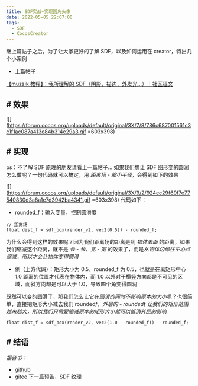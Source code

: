 ```yaml
---
title: SDF实战~实现圆角头像
date: 2022-05-05 22:07:00
tags:
  - SDF
  - CocosCreator
---
```


继上篇帖子之后，为了让大家更好的了解 SDF，以及如何运用在 creator，特出几个小案例

- 上篇帖子

<a href="https://forum.cocos.org/t/topic/133228" class="inline-onebox">
  【muzzik 教程】：我所理解的 SDF（阴影，描边，外发光...）｜社区征文
</a>

## # 效果

![](https://forum.cocos.org/uploads/default/original/3X/7/8/786c687001561c3c1f1ac087a413e84b314e29a3.gif =603x398)

## # 实现

ps：不了解 SDF 原理的朋友请看上一篇帖子…
如果我们想让 SDF 图形变的圆润怎么做呢？一句代码就可以搞定，用 _距离场 - 缩小半径_，会得到如下的效果

![](https://forum.cocos.org/uploads/default/original/3X/9/2/924ec29f69f7e77540830d3a8a1e7d3942ba4341.gif =603x398)
代码如下：

- rounded_f：输入变量，控制圆滑度

```auto
// 距离场
float dist_f = sdf_box(render_v2, vec2(0.5)) - rounded_f;
```

为什么会得到这样的效果呢？因为我们距离场的距离是到 _物体表面_ 的距离，如果我们缩减这个距离，就不是 _长 - 长，宽 - 宽_ 的效果了，而是*从物体边缘往中心点缩减，所以才会让物体变得圆滑*

- 例（上方代码）：矩形大小为 0.5，rounded_f 为 0.5，也就是在离矩形中心 1.0 距离的位置才代表在物体内，而 1.0 以外对于横竖方向都是不可见的区域，而斜方向却是可以大于 1.0，导致四个角变得圆润

既然可以变的圆滑了，那我们怎么让它在*圆滑的同时不影响原本的大小*呢？也很简单，直接把矩形大小减去我们 rounded*f，*外层的 - rounded*f 让我们的矩形范围越来越大，所以我们只需要缩减原本的矩形大小就可以抵消外层的影响*

```auto
float dist_f = sdf_box(render_v2, vec2(1.0 - rounded_f)) - rounded_f;
```

## # 结语

_福音书：_

- [github](https://github.com/1226085293/mk_sdf_demo)
- [gitee](https://gitee.com/muzzik/mk_sdf_demo)
  下一篇预告，SDF 纹理
